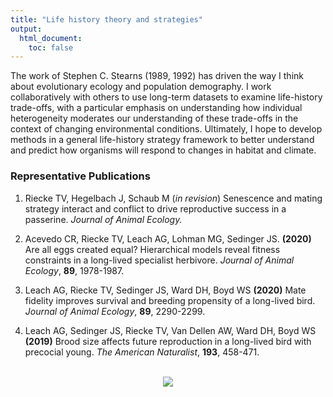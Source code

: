 ```yaml
---
title: "Life history theory and strategies"
output: 
  html_document:
    toc: false
---
```


The work of Stephen C. Stearns (1989, 1992) has driven the way I think about evolutionary ecology and population demography. I work collaboratively with others to use long-term datasets to examine life-history trade-offs, with a particular emphasis on understanding how individual heterogeneity moderates our understanding of these trade-offs in the context of changing environmental conditions. Ultimately, I hope to develop methods in a general life-history strategy framework to better understand and predict how organisms will respond to changes in habitat and climate.



### Representative Publications
1. Riecke TV, Hegelbach J, Schaub M (*in revision*) Senescence and mating strategy interact and conflict to drive reproductive success in a passerine. *Journal of Animal Ecology.*

2. Acevedo CR, Riecke TV, Leach AG, Lohman MG, Sedinger JS. **(2020)** Are all eggs created equal? Hierarchical models reveal fitness constraints in a long-lived specialist herbivore. *Journal of Animal Ecology*, **89**, 1978-1987.

3. Leach AG, Riecke TV, Sedinger JS, Ward DH, Boyd WS **(2020)** Mate fidelity improves survival and breeding propensity of a long-lived bird. *Journal of Animal Ecology*, **89**, 2290-2299.

4. Leach AG, Sedinger JS, Riecke TV, Van Dellen AW, Ward DH, Boyd WS **(2019)** Brood size affects future reproduction in a long-lived bird with precocial young. *The American Naturalist*, **193**, 458-471.

\  
<center>
![](./images/egg_position.png)
</center>
